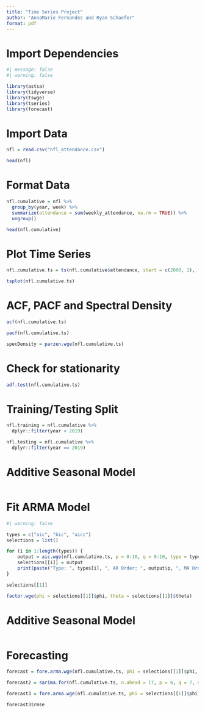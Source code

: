 ```yaml
---
title: "Time Series Project"
author: "AnnaMarie Fernandes and Ryan Schaefer"
format: pdf
---
```


# Import Dependencies

```r
#| message: false
#| warning: false

library(astsa)
library(tidyverse)
library(tswge)
library(tseries)
library(forecast)
```


# Import Data

```r
nfl = read.csv("nfl_attendance.csv")

head(nfl)
```

# Format Data

```r
nfl.cumulative = nfl %>%
  group_by(year, week) %>%
  summarize(attendance = sum(weekly_attendance, na.rm = TRUE)) %>%
  ungroup()

head(nfl.cumulative)
```

# Plot Time Series

```r
nfl.cumulative.ts = ts(nfl.cumulative$attendance, start = c(2000, 1), frequency = 17)

tsplot(nfl.cumulative.ts)
```

# ACF, PACF and Spectral Density

```r
acf(nfl.cumulative.ts)
```

```r
pacf(nfl.cumulative.ts)
```


```r
specDensity = parzen.wge(nfl.cumulative.ts)
```

# Check for stationarity

```r
adf.test(nfl.cumulative.ts)
```

# Training/Testing Split

```r
nfl.training = nfl.cumulative %>%
  dplyr::filter(year < 2019)

nfl.testing = nfl.cumulative %>%
  dplyr::filter(year == 2019)
```

# Additive Seasonal Model

```r

```



# Fit ARMA Model

```r
#| warning: false

types = c("aic", "bic", "aicc")
selections = list()

for (i in 1:length(types)) {
    output = aic.wge(nfl.cumulative.ts, p = 0:10, q = 0:10, type = types[i])
    selections[[i]] = output
    print(paste("Type: ", types[i], ", AR Order: ", output$p, ", MA Order: ", output$q, sep = ""))
}
```

```r
selections[[1]]
```

```r
factor.wge(phi = selections[[1]]$phi, theta = selections[[1]]$theta)
```

# Additive Seasonal Model

```r

```



# Forecasting

```r
forecast = fore.arma.wge(nfl.cumulative.ts, phi = selections[[1]]$phi, theta = selections[[1]]$theta, n.ahead = 17, limits = TRUE)
```

```r
forecast2 = sarima.for(nfl.cumulative.ts, n.ahead = 17, p = 6, q = 7, d = 0, plot.all = TRUE)
```

```r
forecast3 = fore.arma.wge(nfl.cumulative.ts, phi = selections[[1]]$phi, theta = selections[[1]]$theta, n.ahead = 17, limits = TRUE, lastn = TRUE)
```

```r
forecast3$rmse
```

